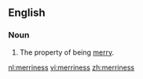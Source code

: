 ==English==

===Noun===
{{en-noun|-}}

# The property of being [[merry]].

[[nl:merriness]]
[[vi:merriness]]
[[zh:merriness]]